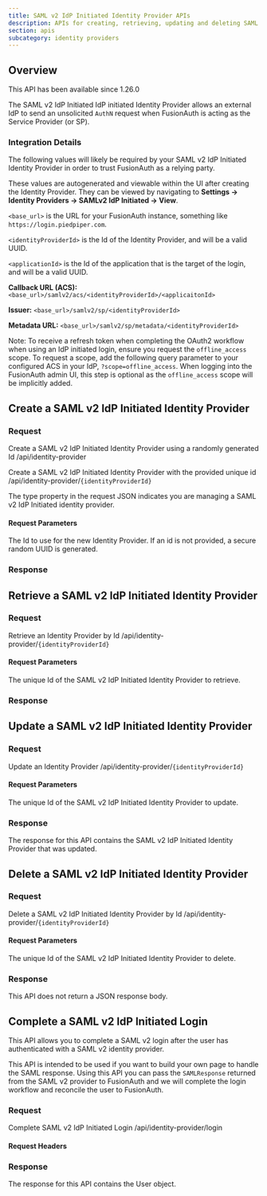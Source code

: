 ```yaml
---
title: SAML v2 IdP Initiated Identity Provider APIs
description: APIs for creating, retrieving, updating and deleting SAML v2 IdP Initiated identity providers
section: apis
subcategory: identity providers
---
```



<PremiumEditionBlurb idp_since="12600" idp_display_name="SAML v2 IdP Initiated" />

## Overview

<Aside type="version">
This API has been available since 1.26.0
</Aside>

The SAML v2 IdP Initiated IdP initiated Identity Provider allows an external IdP to send an unsolicited `AuthN` request when FusionAuth is acting as the Service Provider (or SP).

### Integration Details

The following values will likely be required by your SAML v2 IdP Initiated Identity Provider in order to trust FusionAuth as a relying party.

These values are autogenerated and viewable within the UI after creating the Identity Provider. They can be viewed by navigating to <strong>Settings -> Identity Providers -> SAMLv2 IdP Initiated -> View</strong>.

`<base_url>` is the URL for your FusionAuth instance, something like `https://login.piedpiper.com`.

`<identityProviderId>` is the Id of the Identity Provider, and will be a valid UUID.

`<applicationId>` is the Id of the application that is the target of the login, and will be a valid UUID.

**Callback URL (ACS):**
`<base_url>/samlv2/acs/<identityProviderId>/<applicaitonId>`

**Issuer:**
`<base_url>/samlv2/sp/<identityProviderId>`

**Metadata URL:**
`<base_url>/samlv2/sp/metadata/<identityProviderId>`

Note: To receive a refresh token when completing the OAuth2 workflow when using an IdP initiated login, ensure you request the `offline_access` scope. To request a scope, add the following query parameter to your configured ACS in your IdP, `?scope=offline_access`. When logging into the FusionAuth admin UI, this step is optional as the `offline_access` scope will be implicitly added.

## Create a SAML v2 IdP Initiated Identity Provider

### Request

<APIAuthentication icon="lock">Create a SAML v2 IdP Initiated Identity Provider using a randomly generated Id</APIAuthentication>
<APIURI method="POST">/api/identity-provider</APIURI>

<APIAuthentication icon="lock">Create a SAML v2 IdP Initiated Identity Provider with the provided unique id</APIAuthentication>
<APIURI method="POST">/api/identity-provider/`{identityProviderId}`</APIURI>

The <InlineField>type</InlineField> property in the request JSON indicates you are managing a SAML v2 IdP Initiated identity provider.

#### Request Parameters

<APIBlock>
  <APIField name="identityProviderId" type="UUID" optional defaults="secure random UUID">
    The Id to use for the new Identity Provider. If an id is not provided, a secure random UUID is generated.
  </APIField>
</APIBlock>

<Samlv2RequestBody idp_display_name={idp_display_name}
                   idp_since={idp_since}
                   idp_linking_strategy={idp_linking_strategy}
                   samlv2_idp_initiated={samlv2_idp_initiated} />

### Response

<StandardPostResponseCodes never_search_error />

<Samlv2ResponseBody idp_display_name={idp_display_name}
                    idp_since={idp_since}
                    idp_linking_strategy={idp_linking_strategy}
                    samlv2_idp_initiated={samlv2_idp_initiated} />

## Retrieve a SAML v2 IdP Initiated Identity Provider

### Request
<APIAuthentication icon="lock">Retrieve an Identity Provider by Id</APIAuthentication>
<APIURI method="GET">/api/identity-provider/`{identityProviderId}`</APIURI>

#### Request Parameters

<APIBlock>
  <APIField name="identityProviderId" type="UUID" required>
    The unique Id of the SAML v2 IdP Initiated Identity Provider to retrieve.
  </APIField>
</APIBlock>

### Response

<StandardGetResponseCodes never_search_error />

<Samlv2ResponseBody idp_display_name={idp_display_name}
                    idp_since={idp_since}
                    idp_linking_strategy={idp_linking_strategy}
                    samlv2_idp_initiated={samlv2_idp_initiated}/>

## Update a SAML v2 IdP Initiated Identity Provider

<GenericUpdateExplanationFragment capitalized_object_name="SAML v2 IdP Initiated Identity Provider" />

### Request

<APIAuthentication icon="lock">Update an Identity Provider</APIAuthentication>
<APIURI method="PUT">/api/identity-provider/`{identityProviderId}`</APIURI>

<PatchSupport api_endpoint="/api/identity-provider/`{identityProviderId}`" />

#### Request Parameters

<APIBlock>
  <APIField name="identityProviderId" type="UUID" required>
    The unique Id of the SAML v2 IdP Initiated Identity Provider to update.
  </APIField>
</APIBlock>

<Samlv2RequestBody idp_display_name={idp_display_name}
                   idp_since={idp_since}
                   idp_linking_strategy={idp_linking_strategy}
                   samlv2_idp_initiated={samlv2_idp_initiated}/>

### Response

The response for this API contains the SAML v2 IdP Initiated Identity Provider that was updated.

<StandardPutResponseCodes never_search_error />

<Samlv2ResponseBody idp_display_name={idp_display_name}
                    idp_since={idp_since}
                    idp_linking_strategy={idp_linking_strategy}
                    samlv2_idp_initiated={samlv2_idp_initiated}/>

## Delete a SAML v2 IdP Initiated Identity Provider

### Request

<APIAuthentication icon="lock">Delete a SAML v2 IdP Initiated Identity Provider by Id</APIAuthentication>
<APIURI method="DELETE">/api/identity-provider/`{identityProviderId}`</APIURI>

#### Request Parameters

<APIBlock>
  <APIField name="identityProviderId" type="UUID" required>
    The unique Id of the SAML v2 IdP Initiated Identity Provider to delete.
  </APIField>
</APIBlock>

### Response

This API does not return a JSON response body.

<StandardDeleteResponseCodes never_search_error />

## Complete a SAML v2 IdP Initiated Login

This API allows you to complete a SAML v2 login after the user has authenticated with a SAML v2 identity provider.

This API is intended to be used if you want to build your own page to handle the SAML response. Using this API you can pass the `SAMLResponse` returned from the SAML v2 provider to FusionAuth and we will complete the login workflow and reconcile the user to FusionAuth.

<SamlCompleteUserRegistration />

### Request

<APIAuthentication icon="unlock">Complete SAML v2 IdP Initiated Login</APIAuthentication>
<APIURI method="POST">/api/identity-provider/login</APIURI>

#### Request Headers

<APIBlock>
  <XForwardedForHeader />
  <XFusionauthTenantIdHeaderScopedOperationRowOnly />
</APIBlock>

<IdentityProviderLoginRequestBody idp_display_name={idp_display_name}
                                  idp_since={idp_since}
                                  idp_linking_strategy={idp_linking_strategy}/>

### Response

The response for this API contains the User object.

<IdentityProviderLoginResponseBody idp_display_name={idp_display_name}
                                   idp_since={idp_since}
                                   idp_linking_strategy={idp_linking_strategy}/>
